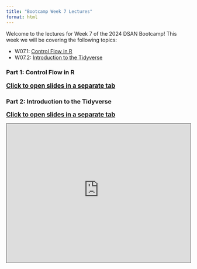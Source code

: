 ```yaml
---
title: "Bootcamp Week 7 Lectures"
format: html
---
```


Welcome to the lectures for Week 7 of the 2024 DSAN Bootcamp! This week we will be covering the following topics:

* W07.1: [Control Flow in R](#part-1-control-flow-in-r)
* W07.2: [Introduction to the Tidyverse](#part-2-introduction-to-the-tidyverse)

### Part 1: Control Flow in R

[**Click to open slides in a separate tab** <i class='bi bi-box-arrow-up-right ps-1'></i>](https://jjacobs.me/bootcamp-videos/w07-1/slides.html#/title-slide){target='_blank' style='font-size: 120%;'}



### Part 2: Introduction to the Tidyverse

[**Click to open slides in a separate tab** <i class='bi bi-box-arrow-up-right ps-1'></i>](https://jjacobs.me/bootcamp-videos/w07-2/slides.html#/title-slide){target='_blank' style='font-size: 120%;'}

<iframe src="https://georgetown.hosted.panopto.com/Panopto/Pages/Embed.aspx?id=adff57d0-05e8-4c4c-a7e4-b18400781bcf&autoplay=false&offerviewer=true&showtitle=true&showbrand=false&captions=true&interactivity=all" height="380" width="100%" style="border: 1px solid #464646;" allowfullscreen aria-label="Panopto Embedded Video Player" aria-description="DSAN Bootcamp 2024 W7.2: Introduction to the Tidyverse" ></iframe>
